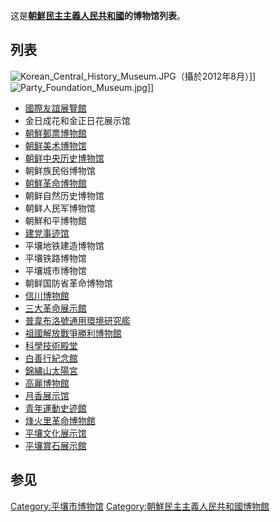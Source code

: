 这是'''[[朝鲜民主主义人民共和国|朝鮮民主主義人民共和國]]的博物馆列表'''。

{{动态列表}}

== 列表 ==
[[File:Korean_Central_History_Museum.JPG|thumb]]（攝於2012年8月）]]
[[File:Party_Foundation_Museum.jpg|thumb]]]]
* [[國際友誼展覽館|國際友誼展覽館]]
* 金日成花和金正日花展示馆
* [[朝鮮郵票博物館|朝鮮郵票博物館]]
* [[朝鲜美术博物馆|朝鲜美术博物馆]]
* [[朝鲜中央历史博物馆|朝鲜中央历史博物馆]]
* 朝鲜族民俗博物馆
* [[朝鮮革命博物館|朝鮮革命博物館]]
* 朝鲜自然历史博物馆
* 朝鲜人民军博物馆
* 朝鮮和平博物館
* [[建党事迹馆|建党事迹馆]]
* 平壤地铁建造博物馆
* 平壤铁路博物馆
* 平壤城市博物馆
* 朝鲜国防省革命博物馆
* [[信川博物館|信川博物館]]
* [[三大革命展示館|三大革命展示館]]
* [[普韋布洛號通用環境研究艦|普韋布洛號通用環境研究艦]]
* [[祖國解放戰爭勝利博物館|祖國解放戰爭勝利博物館]]
* [[科學技術殿堂|科學技術殿堂]]
* [[白善行紀念館|白善行紀念館]]
* [[錦繡山太陽宮|錦繡山太陽宮]]
*[[高麗博物館|高麗博物館]]
*[[月香展示館|月香展示馆]]
*[[青年運動史迹館|青年運動史迹館]]
*[[烽火里革命博物館|烽火里革命博物館]]
*[[平壤文化展示館|平壤文化展示馆]]
*[[平壤賞石展示館|平壤賞石展示館]]

== 参见 ==

{{亚洲题目|博物馆列表}}

[[Category:平壤市博物馆|Category:平壤市博物馆]]
[[Category:朝鮮民主主義人民共和國博物館|Category:朝鮮民主主義人民共和國博物館]]